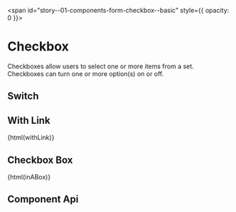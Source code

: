 
<span id="story--01-components-form-checkbox--basic" style={{ opacity: 0 }}></span>

# Checkbox

Checkboxes allow users to select one or more items from a set. Checkboxes can turn one or more option(s) on or off.

<Canvas>
  <Story id="01-components-form-checkbox--basic" />
</Canvas>

## Switch

<Canvas>
  <Story id="01-components-form-checkbox--switch" />
</Canvas>

## With Link

<Canvas className="bal-app" mdxSource={withLink}>
  {html(withLink)}
</Canvas>

## Checkbox Box

<Canvas className="bal-app" mdxSource={inABox}>
  {html(inABox)}
</Canvas>

## Component Api

<Description markdown={readme} />

<br />


<Description markdown={testing} />


<Description markdown={github} />
